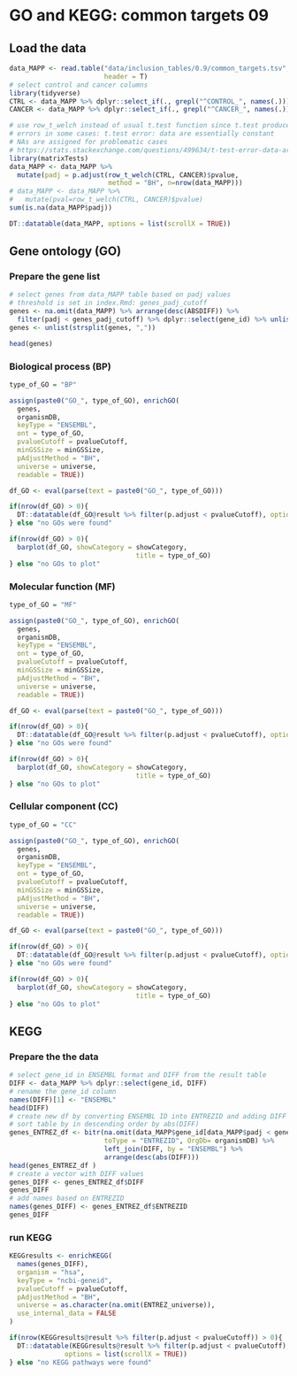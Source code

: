 # GO and KEGG: common targets 09

## Load the data

```r
data_MAPP <- read.table("data/inclusion_tables/0.9/common_targets.tsv", 
                        header = T)
# select control and cancer columns
library(tidyverse)
CTRL <- data_MAPP %>% dplyr::select_if(., grepl("^CONTROL_", names(.))) 
CANCER <- data_MAPP %>% dplyr::select_if(., grepl("^CANCER_", names(.))) 

# use row_t_welch instead of usual t.test function since t.test produces 
# errors in some cases: t.test error: data are essentially constant
# NAs are assigned for problematic cases 
# https://stats.stackexchange.com/questions/499634/t-test-error-data-are-essentially-constant/499637
library(matrixTests)
data_MAPP <- data_MAPP %>%
  mutate(padj = p.adjust(row_t_welch(CTRL, CANCER)$pvalue,
                         method = "BH", n=nrow(data_MAPP)))
# data_MAPP <- data_MAPP %>%
#   mutate(pval=row_t_welch(CTRL, CANCER)$pvalue)
sum(is.na(data_MAPP$padj))
```

```r
DT::datatable(data_MAPP, options = list(scrollX = TRUE))
```

## Gene ontology (GO)

### Prepare the gene list 

```r
# select genes from data_MAPP table based on padj values
# threshold is set in index.Rmd: genes_padj_cutoff
genes <- na.omit(data_MAPP) %>% arrange(desc(ABSDIFF)) %>% 
  filter(padj < genes_padj_cutoff) %>% dplyr::select(gene_id) %>% unlist() 
genes <- unlist(strsplit(genes, ","))
```

```r
head(genes)
```

### Biological process (BP)

```r
type_of_GO = "BP"

assign(paste0("GO_", type_of_GO), enrichGO(
  genes,
  organismDB,
  keyType = "ENSEMBL",
  ont = type_of_GO,
  pvalueCutoff = pvalueCutoff,
  minGSSize = minGSSize,
  pAdjustMethod = "BH",
  universe = universe,
  readable = TRUE))

df_GO <- eval(parse(text = paste0("GO_", type_of_GO)))
```

```r
if(nrow(df_GO) > 0){
  DT::datatable(df_GO@result %>% filter(p.adjust < pvalueCutoff), options = list(scrollX = TRUE))
} else "no GOs were found"
```

```r
if(nrow(df_GO) > 0){
  barplot(df_GO, showCategory = showCategory, 
                                title = type_of_GO)
} else "no GOs to plot"
```

### Molecular function (MF)

```r
type_of_GO = "MF"

assign(paste0("GO_", type_of_GO), enrichGO(
  genes,
  organismDB,
  keyType = "ENSEMBL",
  ont = type_of_GO,
  pvalueCutoff = pvalueCutoff,
  minGSSize = minGSSize,
  pAdjustMethod = "BH",
  universe = universe,
  readable = TRUE))

df_GO <- eval(parse(text = paste0("GO_", type_of_GO)))
```

```r
if(nrow(df_GO) > 0){
  DT::datatable(df_GO@result %>% filter(p.adjust < pvalueCutoff), options = list(scrollX = TRUE))
} else "no GOs were found"
```

```r
if(nrow(df_GO) > 0){
  barplot(df_GO, showCategory = showCategory, 
                                title = type_of_GO)
} else "no GOs to plot"
```

### Cellular component (CC)

```r
type_of_GO = "CC"

assign(paste0("GO_", type_of_GO), enrichGO(
  genes,
  organismDB,
  keyType = "ENSEMBL",
  ont = type_of_GO,
  pvalueCutoff = pvalueCutoff,
  minGSSize = minGSSize,
  pAdjustMethod = "BH",
  universe = universe,
  readable = TRUE))

df_GO <- eval(parse(text = paste0("GO_", type_of_GO)))
```

```r
if(nrow(df_GO) > 0){
  DT::datatable(df_GO@result %>% filter(p.adjust < pvalueCutoff), options = list(scrollX = TRUE))
} else "no GOs were found"
```

```r
if(nrow(df_GO) > 0){
  barplot(df_GO, showCategory = showCategory, 
                                title = type_of_GO)
} else "no GOs to plot"
```

## KEGG

### Prepare the the data

```r
# select gene_id in ENSEMBL format and DIFF from the result table
DIFF <- data_MAPP %>% dplyr::select(gene_id, DIFF)
# rename the gene_id column 
names(DIFF)[1] <- "ENSEMBL"
head(DIFF)
# create new df by converting ENSEMBL ID into ENTREZID and adding DIFF column
# sort table by in descending order by abs(DIFF)
genes_ENTREZ_df <- bitr(na.omit(data_MAPP$gene_id[data_MAPP$padj < genes_padj_cutoff]), fromType = "ENSEMBL", 
                        toType = "ENTREZID", OrgDb= organismDB) %>% 
                        left_join(DIFF, by = "ENSEMBL") %>%
                        arrange(desc(abs(DIFF)))
head(genes_ENTREZ_df )
# create a vector with DIFF values
genes_DIFF <- genes_ENTREZ_df$DIFF
genes_DIFF
# add names based on ENTREZID
names(genes_DIFF) <- genes_ENTREZ_df$ENTREZID
genes_DIFF
```

### run KEGG

```r
KEGGresults <- enrichKEGG(
  names(genes_DIFF),
  organism = "hsa",
  keyType = "ncbi-geneid",
  pvalueCutoff = pvalueCutoff,
  pAdjustMethod = "BH",
  universe = as.character(na.omit(ENTREZ_universe)),
  use_internal_data = FALSE
)
```

```r
if(nrow(KEGGresults@result %>% filter(p.adjust < pvalueCutoff)) > 0){
  DT::datatable(KEGGresults@result %>% filter(p.adjust < pvalueCutoff), 
              options = list(scrollX = TRUE))
} else "no KEGG pathways were found"
```
